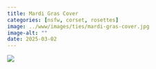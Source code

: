 ```yaml
---
title: Mardi Gras Cover
categories: [nsfw, corset, rosettes]
image: ../www/images/ties/mardi-gras-cover.jpg
image-alt: ""
date: 2025-03-02
---
```



![](../www/images/ties/mardi-gras-cover.jpg)

